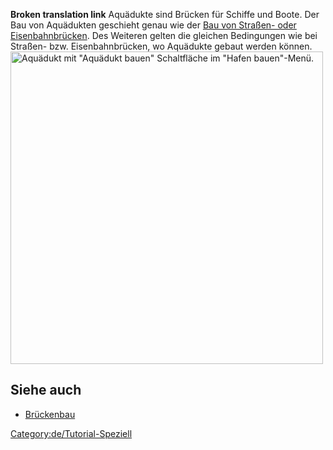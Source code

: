 '''Broken translation link'''{{en/-}}
{{tutorial/De}}
[[Category:de/Tutorial-Speziell]]
Aquädukte sind Brücken für Schiffe und Boote. Der Bau von Aquädukten geschieht genau wie der [[Main/de/Brückenbau|Bau von Straßen- oder Eisenbahnbrücken]]. Des Weiteren gelten die gleichen Bedingungen wie bei Straßen- bzw. Eisenbahnbrücken, wo Aquädukte gebaut werden können. 
[[File:en/Aqueduct.png|thumb|500px|center|Aquädukt mit "Aquädukt bauen" Schaltfläche im "Hafen bauen"-Menü.]]

== Siehe auch ==
*[[Main/de/Brückenbau|Brückenbau]]